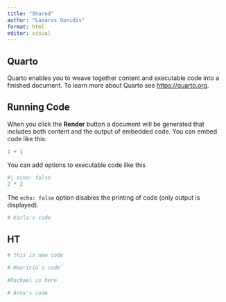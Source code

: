 ```yaml
---
title: "Shared"
author: "Lazaros Gonidis"
format: html
editor: visual
---
```


## Quarto

Quarto enables you to weave together content and executable code into a finished document. To learn more about Quarto see <https://quarto.org>.

## Running Code

When you click the **Render** button a document will be generated that includes both content and the output of embedded code. You can embed code like this:

```r
1 + 1
```

You can add options to executable code like this

```r
#| echo: false
2 * 2
```

The `echo: false` option disables the printing of code (only output is displayed).

```r
# Karla's code
```

## HT

```r
# this is new code
```

```r
# Mauricio`s code`
```

```r
#Rachael is here

# Anna's code

```
